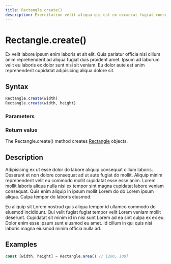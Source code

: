 ```yaml
---
title: Rectangle.create()
description: Exercitation velit aliqua qui est ex occaecat fugiat consequat laboris.
---
```


# Rectangle.create()

Ex velit labore ipsum enim laboris et sit elit. Quis pariatur officia nisi cillum anim reprehenderit ad aliqua fugiat duis proident amet. Ipsum ad laborum velit eu laboris ex dolor sunt nisi sit veniam. Eu dolor aute est anim reprehenderit cupidatat adipisicing aliqua dolore sit.

## Syntax

```ts
Rectangle.create(width)
Rectangle.create(width, height)
```

### Parameters

<ParameterList>
  <Parameter name="width" description="A string representing the name of the width." type="number" />
  <Parameter name="height" description="A string representing the name of the height." type="number" optional />
</ParameterList>

### Return value

The Rectangle.create() method creates [Rectangle](/templates/class) objects.

## Description

Adipisicing ex ut esse dolor do labore aliquip consequat cillum laboris. Deserunt et non dolore consequat ad ut aute fugiat do mollit. Aliquip minim reprehenderit velit eu commodo mollit cupidatat esse esse anim. Lorem mollit laboris aliqua nulla nisi ex tempor sint magna cupidatat labore veniam consequat. Quis enim aliquip in ipsum mollit Lorem do do Lorem ipsum aliqua. Culpa tempor do laboris eiusmod.

Eu aliquip sit Lorem nostrud quis aliqua tempor id ullamco commodo do eiusmod incididunt. Qui velit fugiat fugiat tempor velit Lorem veniam mollit deserunt. Cupidatat sit minim id in nisi sunt Lorem ad ea sint culpa ex ex eu. Dolor enim esse ipsum sunt eiusmod eu amet. Id cillum in qui quis nisi laboris magna eiusmod minim officia nulla ad.

## Examples

```ts copy
const [width, height] = Rectangle.area() // [200, 100]
```
